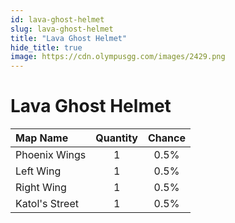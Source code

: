 ```yaml
---
id: lava-ghost-helmet
slug: lava-ghost-helmet
title: "Lava Ghost Helmet"
hide_title: true
image: https://cdn.olympusgg.com/images/2429.png
---
```



# <ItemIcon iconId="2429" height="32"/> Lava Ghost Helmet
|Map Name|Quantity|Chance|
|:--|:-:|:-:|
|Phoenix Wings|1|0.5%|
|Left Wing|1|0.5%|
|Right Wing|1|0.5%|
|Katol's Street|1|0.5%|

